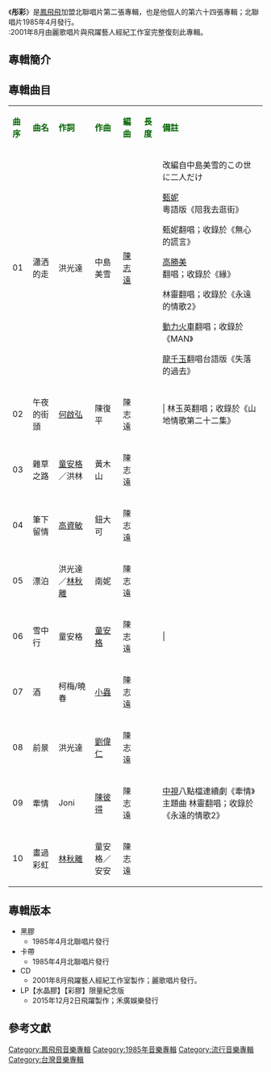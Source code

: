 {{unreferenced|time=2017-08-25T03:07:45+00:00}}
{{Album infobox | <!-- See Wikipedia:WikiProject_Albums -->
|  Name        = 彤彩
|  Type        = [[專輯|專輯]]
|  Artist      = [[鳳飛飛|鳳飛飛]]
|  Cover       = 
|  Released    = 1985年4月
|  Recorded    =
|  Genre       = [[流行音樂|流行音樂]]
|  Length      =
|  Label       = 北聯唱片 製作<br />中聯唱片 發行
|  Producer    = 何慶清
|  Reviews     =
|  Last album  ='''[[飛向彩虹_(二)|飛向彩虹 (二)]]'''<br>（1984年8月）
|  This album  = '''彤彩''' <br />(1985年4月)
|  Next album  = [[自我挑戰|自我挑戰]]<br />(1985年12月)
}}

《'''彤彩'''》是[[鳳飛飛|鳳飛飛]]加盟北聯唱片第二張專輯，也是他個人的第六十四張專輯；北聯唱片1985年4月發行。<br>
:2001年8月由麗歌唱片與飛躍藝人經紀工作室完整復刻此專輯。

==專輯簡介==

{{quote|延伸了『彩虹』、飛躍過『夏艷』，鳳飛飛再度把我們帶進一片彤彩，

她獨特、圓潤地傾述期待、歡愉、黯然和離愁，

於是那些我們曾經擁有的年少夢幻、煙霞往事，

悲喜交織成光影，一時都來眼前浮動，

鳳飛飛最新作品「瀟洒的走」、「午夜的街頭」，

音韻迴盪，引導您我尋向記憶更深處......}}

==專輯曲目==
{| class="wikitable"
|-
| <font color=darkgreen>'''曲序'''</font> || <font color=darkgreen>'''曲名'''</font> || <font color=darkgreen>'''作詞'''</font> || <font color=darkgreen>'''作曲'''</font> || <font color=darkgreen>'''編曲'''</font>|| <font color=darkgreen>'''長度'''</font>  || <font color=darkgreen>'''備註'''</font>
|-
| 01 || 瀟洒的走 || 洪光達 || 中島美雪 ||[[陳志遠|陳志遠]] ||  || 改編自中島美雪的この世に二人だけ

[[甄妮|甄妮]]粵語版《陪我去逛街》

甄妮翻唱；收錄於《無心的謊言》

[[高勝美|高勝美]]翻唱；收錄於《緣》

林靈翻唱；收錄於《永遠的情歌2》

[[動力火車|動力火車]]翻唱；收錄於《MAN》

[[龍千玉|龍千玉]]翻唱台語版《失落的過去》
|-
| 02 || 午夜的街頭 ||  [[何啟弘|何啟弘]]  ||陳復平|| 陳志遠||||| 林玉英翻唱；收錄於《山地情歌第二十二集》
|-
| 03 || 雜草之路 || [[童安格|童安格]]／洪林 ||黃木山 ||陳志遠 || ||
|-
| 04 || 筆下留情 || [[高資敏|高資敏]] || 鈕大可 ||陳志遠  ||  ||
|-
| 05 || 漂泊 || 洪光達／[[林秋離|林秋離]] || 南妮 ||陳志遠||  ||
|-
| 06 || 雪中行 || 童安格|| [[童安格|童安格]] || 陳志遠|||||
|-
| 07 || 酒 ||  柯梅/曉春||  [[小蟲|小蟲]]  || 陳志遠 ||  || 
|-
| 08 || 前景|| 洪光達 || [[劉偉仁|劉偉仁]] || 陳志遠 ||||
|-
| 09 ||牽情 ||Joni||[[陳彼得|陳彼得]]||陳志遠 || ||[[中視|中視]]八點檔連續劇《牽情》主題曲
林靈翻唱；收錄於《永遠的情歌2》
|-
| 10 ||畫過彩虹 ||[[林秋離|林秋離]]||童安格／安安||陳志遠 || ||
|}

== 專輯版本 ==
*黑膠
**1985年4月北聯唱片發行
*卡帶
**1985年4月北聯唱片發行
*CD
**2001年8月飛躍藝人經紀工作室製作；麗歌唱片發行。
*LP【水晶膠】【彩膠】限量紀念版
** 2015年12月2日飛躍製作；禾廣娛樂發行

==參考文獻==
{{reflist}}

[[Category:鳳飛飛音樂專輯|Category:鳳飛飛音樂專輯]]
[[Category:1985年音樂專輯|Category:1985年音樂專輯]]
[[Category:流行音樂專輯|Category:流行音樂專輯]]
[[Category:台灣音樂專輯|Category:台灣音樂專輯]]